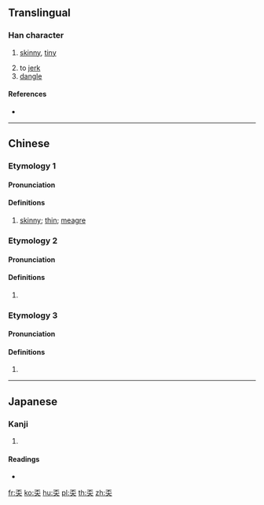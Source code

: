 ==Translingual==

===Han character===
{{Han char|rn=37|rad=大|as=04|sn=7|four=10439|canj=MFK|ids=⿱不大}}
# {{label|mul|Cantonese}} [[skinny]], [[tiny]]
# to [[jerk]]
# [[dangle]]

====References====
* {{Han ref|kx=0250.161|dkj=05872|dj=0510.030|hdz=10529.080|uh=5940|ud=22848|bh=CAB1|bd=51889}}

----

==Chinese==
{{zh-forms}}

===Etymology 1===

====Pronunciation====
{{zh-pron
|m=ēn
|c=ngan1
|h=pfs=ngân
|w=3ngun
|mc=
|oc=
|ma=
|cat=a,v
}}
{{attention|wuu|check pronunciation}}
{{attention|zh|check Wu pronunciation}}

====Definitions====
{{zh-hanzi}}

# {{lb|zh|Cantonese|Hakka}} [[skinny]]; [[thin]]; [[meagre]]

===Etymology 2===

====Pronunciation====
{{zh-pron
|m=máng
|cat=a
}}

====Definitions====
{{zh-hanzi}}

# {{rfdef|zh}}

===Etymology 3===

====Pronunciation====
{{zh-pron
|m=dí
|cat=
}}
{{attention|zh|check dí}}
{{attention|cmn|check dí}}

====Definitions====
{{zh-hanzi}}

# {{rfdef|zh}}

----

==Japanese==

===Kanji===
{{ja-kanji|grade=|rs=大04}}

# {{defn|lang=ja|sort=大04}}

====Readings====
* {{ja-readings|on=[[ぼう]] (bō)|kun=[[やせる]] (yaseru)}}

[[fr:奀]]
[[ko:奀]]
[[hu:奀]]
[[pl:奀]]
[[th:奀]]
[[zh:奀]]